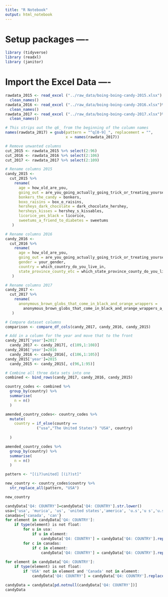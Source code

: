 ```yaml
---
title: "R Notebook"
output: html_notebook
---
```


# Setup packages ----

```r
library (tidyverse)
library (readxl)
library (janitor)
```

# Import the Excel Data ----

```r
rawdata_2015 <- read_excel ("../raw_data/boing-boing-candy-2015.xlsx") %>% 
  clean_names()
rawdata_2016 <- read_excel ("../raw_data/boing-boing-candy-2016.xlsx")%>% 
  clean_names()
rawdata_2017 <- read_excel ("../raw_data/boing-boing-candy-2017.xlsx")%>% 
  clean_names()
```

```r
# This strips out the q6_ from the beginning of the column names
names(rawdata_2017) = gsub(pattern = "^q[0-9]_", replacement = "", 
                           x = names(rawdata_2017))
```

```r
# Remove unwanted columns
cut_2015 <- rawdata_2015 %>% select(2:96)
cut_2016 <- rawdata_2016 %>% select(2:106)
cut_2017 <- rawdata_2017 %>% select(2:109)
```

```r
# Rename columns 2015
candy_2015 <-
  cut_2015 %>% 
    rename(
      age = how_old_are_you,
      going_out = are_you_going_actually_going_trick_or_treating_yourself,
      bonkers_the_candy = bonkers,
      boxo_raisins = box_o_raisins,
      hersheys_dark_chocolate = dark_chocolate_hershey,
      hersheys_kisses = hershey_s_kissables,
      licorice_yes_black = licorice,
      sweetums_a_friend_to_diabetes = sweetums
   )
```

```r
# Rename columns 2016
candy_2016 <-
  cut_2016 %>% 
    rename(
      age = how_old_are_you,
      going_out = are_you_going_actually_going_trick_or_treating_yourself,
      gender = your_gender,
      country = which_country_do_you_live_in,
      state_province_county_etc = which_state_province_county_do_you_live_in
   )
```

```r
# Rename columns 2017
candy_2017 <-
  cut_2017 %>% 
    rename(
      anonymous_brown_globs_that_come_in_black_and_orange_wrappers = 
        anonymous_brown_globs_that_come_in_black_and_orange_wrappers_a_k_a_mary_janes
   )
```

```r
# Compare dataset columns
comparison <- compare_df_cols(candy_2017, candy_2016, candy_2015)
```

```r
# Add in a column for the year and move that to the front
candy_2017['year']=2017
  candy_2017 <- candy_2017[, c(109,1:108)]
candy_2016['year']=2016
  candy_2016 <- candy_2016[, c(106,1:105)]
candy_2015['year']=2015
  candy_2015 <- candy_2015[, c(96,1:95)]
```

```r
# Combine all three data sets into one
combined <- bind_rows(candy_2017, candy_2016, candy_2015)
```

```r
country_codes <- combined %>% 
  group_by(country) %>% 
  summarise(
    n = n()
  )
```

```r
amended_country_codes<- country_codes %>% 
  mutate(
    country = if_else(country == 
              ("usa","The United States") "USA", country)
    
  )
```

```r
amended_country_codes %>% 
  group_by(country) %>% 
  summarise(
    n = n()
  )
```

```r
pattern <- "[(i?)united] [(i?)st]"

new_country <- country_codes$country %>%
  str_replace_all(pattern, "USA")

new_country
```

```r
candyData['Q4: COUNTRY']=candyData['Q4: COUNTRY'].str.lower()
usa={'usa', 'murica', 'us', 'united states','america', 'u.s','u s','u.s.', 'u s a', 'unite states', 'united state'}
canadas={'canada', 'can'}
for element in candyData['Q4: COUNTRY']:
    if type(element) is not float:
        for u in usa:
            if u in element:
                candyData['Q4: COUNTRY'] = candyData['Q4: COUNTRY'].replace(element,'USA')
        for c in canadas:
            if c in element:
                candyData['Q4: COUNTRY'] = candyData['Q4: COUNTRY'].replace(element,'Canada')
    
for element in candyData['Q4: COUNTRY']:
    if type(element) is not float:
        if 'USA' not in element and 'Canada' not in element:
            candyData['Q4: COUNTRY'] = candyData['Q4: COUNTRY'].replace(element,np.NaN)

candyData = candyData[pd.notnull(candyData['Q4: COUNTRY'])]
candyData
```



